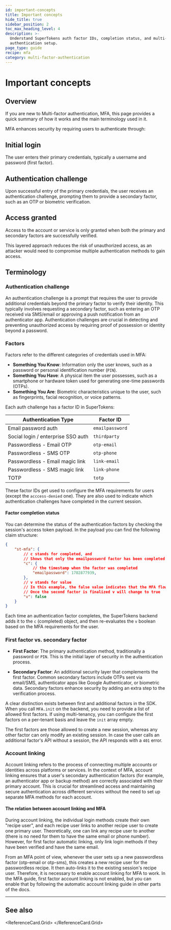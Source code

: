 ```yaml
---
id: important-concepts
title: Important concepts
hide_title: true
sidebar_position: 2
toc_max_heading_level: 4
description: >-
  Understand SuperTokens auth factor IDs, completion status, and multi-factor
  authentication setup.
page_type: guide
recipe: mfa
category: multi-factor-authentication
---
```



# Important concepts

## Overview

If you are new to Multi-factor authentication, MFA, this page provides a quick summary of how it works and the main terminology used in it.

MFA enhances security by requiring users to authenticate through:

<Steps>

## **Initial login**

  The user enters their primary credentials, typically a username and password (first factor).
  
## **Authentication challenge**

Upon successful entry of the primary credentials, the user receives an authentication challenge, prompting them to provide a secondary factor, such as an OTP or biometric verification.

## **Access granted** 

Access to the account or service is only granted when both the primary and secondary factors are successfully verified.

</Steps>

This layered approach reduces the risk of unauthorized access, as an attacker would need to compromise multiple authentication methods to gain access.

## Terminology

### Authentication challenge

An authentication challenge is a prompt that requires the user to provide additional credentials beyond the primary factor to verify their identity.
This typically involves requesting a secondary factor, such as entering an OTP received via SMS/email or approving a push notification from an authenticator app.
Authentication challenges are crucial in detecting and preventing unauthorized access by requiring proof of possession or identity beyond a password.

### Factors

Factors refer to the different categories of credentials used in MFA:
- **Something You Know**: Information only the user knows, such as a password or personal identification number (`PIN`).
- **Something You Have**: A physical item the user possesses, such as a smartphone or hardware token used for generating one-time passwords (OTPs).
- **Something You Are**: Biometric characteristics unique to the user, such as fingerprints, facial recognition, or voice patterns.

Each auth challenge has a factor ID in SuperTokens:

| Authentication Type | Factor ID |
|-------------------|-----------|
| Email password auth | `emailpassword` |
| Social login / enterprise SSO auth | `thirdparty` |
| Passwordless - Email OTP | `otp-email` |
| Passwordless - SMS OTP | `otp-phone` |
| Passwordless - Email magic link | `link-email` |
| Passwordless - SMS magic link | `link-phone` |
| TOTP | `totp` |

These factor IDs get used to configure the MFA requirements for users (except the `acccess-denied` one). 
They are also used to indicate which authentication challenges have completed in the current session.

#### Factor completion status 

You can determine the status of the authentication factors by checking the session's access token payload.
In the payload you can find the following claim structure: 

```json
{
    "st-mfa": {
        // c stands for completed, and 
        // Shows that only the emailpassword factor has been completed
        "c": {
            // the timestamp when the factor was completed
            "emailpassword": 1702877939,
        },
        // v stands for value
        // In this example, the false value indicates that the MFA flow is not completed  
        // Once the second factor is finalized v will change to true  
        "v": false
    }
}
```

Each time an authentication factor completes, the SuperTokens backend adds it to the `c` (completed) object, and then re-evaluates the `v` boolean based on the MFA requirements for the user.

### First factor vs. secondary factor

- **First Factor**: The primary authentication method, traditionally a password or `PIN`.
This is the initial layer of security in the authentication process.
  
- **Secondary Factor**: An additional security layer that complements the first factor.
Common secondary factors include OTPs sent via email/SMS, authenticator apps like Google Authenticator, or biometric data.
Secondary factors enhance security by adding an extra step to the verification process.

A clear distinction exists between first and additional factors in the SDK.
When you call `MFA.init` on the backend, you need to provide a list of allowed first factors. If using multi-tenancy, you can configure the first factors on a per-tenant basis and leave the `init` array empty.

The first factors are those allowed to create a new session, whereas any other factor can only modify an existing session.
In case the user calls an additional factor's API without a session, the API responds with a `401` error.




### Account linking

Account linking refers to the process of connecting multiple accounts or identities across platforms or services.
In the context of MFA, account linking ensures that a user's secondary authentication factors (for example, an authenticator app or backup method) are correctly associated with their primary account.
This is crucial for streamlined access and maintaining secure authentication across different services without the need to set up separate MFA methods for each account.


#### The relation between account linking and MFA

During account linking, the individual login methods create their own "recipe user", and each recipe user links to another recipe user to create one primary user.
Theoretically, one can link any recipe user to another (there is no need for them to have the same email or phone number).
However, for first factor automatic linking, only link login methods if they have been verified and have the same email.

From an MFA point of view, whenever the user sets up a new passwordless factor (otp-email or otp-sms), this creates a new recipe user for the passwordless recipe. It then auto-links it to the existing session's recipe user.
Therefore, it is necessary to enable account linking for MFA to work.
In the MFA guide, first factor account linking is not enabled, but you can enable that by following the automatic account linking guide in other parts of the docs.

---

## See also

<ReferenceCard.Grid>
  <ReferenceCard href="/docs/additional-verification/mfa/initial-setup" label="MFA Initial Setup" />
  <ReferenceCard href="/docs/additional-verification/mfa/email-sms-otp/otp-for-all-users" label="Email & SMS OTP for MFA" />
  <ReferenceCard href="/docs/additional-verification/mfa/totp/totp-for-all-users" label="TOTP for MFA" />
  <ReferenceCard href="/docs/additional-verification/mfa/step-up-auth" label="Step-up Authentication" />
  <ReferenceCard href="/docs/additional-verification/mfa/protect-routes" label="Protect Routes with MFA" />
</ReferenceCard.Grid>

